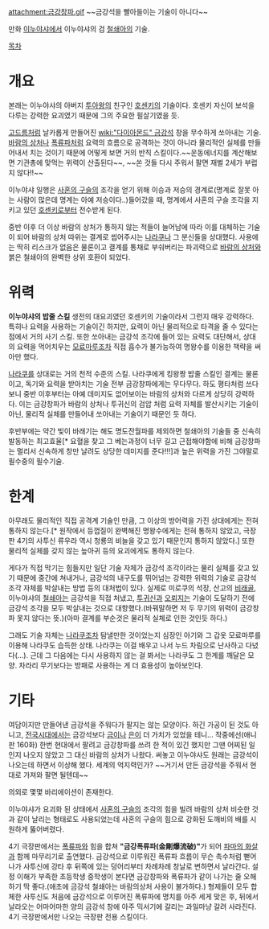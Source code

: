 '''{{{+1 金剛創破}}}'''

attachment:금강창파.gif
~~금강석을 빨아들이는 기술이 아니다~~

만화 [[이누야샤]]에서 이누야샤의 검 [[철쇄아]]의 기술. 

[[목차]]

= 개요 =
본래는 이누야샤의 아버지 [[투아왕]]의 친구인 [[호센키]]의 기술이다. 호센키 자신이 보석을 다루는 강력한 요괴였기 때문에 그의 주요한 필살기였을 듯.

[[고드름]]처럼 날카롭게 만들어진 [[wiki:"다이아몬드" 금강석]] 창을 무수하게 쏘아내는 기술. [[바람의 상처]]나 [[폭류파]]처럼 요력의 흐름으로 공격하는 것이 아니라 물리적인 실체를 만들어내서 치는 것이기 때문에 어떻게 보면 거의 반칙 스킬이다.~~운동에너지를 계산해보면 기관총에 맞먹는 위력이 산출된다~~, ~~쏜 것들 다시 주워서 팔면 재벌 2세가 부럽지 않다!!~~ 

이누야샤 일행은 [[사혼의 구슬]]의 조각을 얻기 위해 이승과 저승의 경계로(명계로 잘못 아는 사람이 많은데 명계는 아예 저승이다..)들어갔을 때, 명계에서 사혼의 구슬 조각을 지키고 있던 [[호센키]]로부터 전수받게 된다.

중반 이후 더 이상 바람의 상처가 통하지 않는 적들이 늘어남에 따라 이를 대체하는 기술이 되어 바람의 상처 따위는 결계로 씹어주시는 [[나라쿠]]나 그 분신들을 상대했다. 사용에는 딱히 리스크가 없음은 물론이고 결계를 통채로 부숴버리는 파괴력으로 [[바람의 상처]]와 붉은 철쇄아의 완벽한 상위 호환이 되었다.

= 위력 =

'''이누야샤의 밥줄 스킬'''
생전의 대요괴였던 호센키의 기술이라서 그런지 매우 강력하다. 특히나 요력을 사용하는 기술이긴 하지만, 요력이 아닌 물리적으로 타격을 줄 수 있다는 점에서 거의 사기 스킬. 또한 쏘아내는 금강석 조각에 들어 있는 요력도 대단해서, 상대의 요력을 먹어치우는 [[모료마루]]조차 직접 흡수가 불가능하여 명왕수를 이용한 책략을 써아만 했다.

[[나라쿠]]를 상대로는 거의 천적 수준의 스킬. 나라쿠에게 킹왕짱 밥줄 스킬인 결계는 물론이고, 독기와 요력을 받아치는 기술 전부 금강창파에게는 무다무다. 하도 평타처럼 쓰다보니 중반 이후부터는 아예 데미지도 없어보이는 바람의 상처와 다르게 상당히 강력하다. 이는 금강창파가 바람의 상처나 투귀신의 검압 처럼 요력 자체를 발산시키는 기술이 아닌, 물리적 실체를 만들어내 쏘아내는 기술이기 때문인 듯 하다.

후반부에는 약간 빛이 바래기는 해도 명도잔월파를 제외하면 철쇄아의 기술들 중 신속히 발동하는 최고효율[* 요혈을 찾고 그 베는과정이 너무 길고 근접해야함에 비해 금강창파는 멀리서 신속하게 창만 날려도 상당한 데미지를 준다!!!]과 높은 위력을 가진 그야말로 필수중의 필수기술.

= 한계 =
아무래도 물리적인 직접 공격계 기술인 만큼, 그 이상의 방어력을 가진 상대에게는 전혀 통하지 않는다.[* 원작에서 등껍질이 완벽해진 명왕수에게는 전혀 통하지 않았고, 극장판 4기의 사투신 류우라 역시 청룡의 비늘을 갖고 있기 때문인지 통하지 않았다.] 또한 물리적 실체를 갖지 않는 늪아귀 등의 요괴에게도 통하지 않는다.

게다가 직접 막기는 힘들지만 일단 기술 자체가 금강석 조각이라는 물리 실체를 갖고 있기 때문에 중간에 쳐내거나, 금강석의 내구도를 뛰어넘는 강력한 위력의 기술로 금강석 조각 자체를 박살내는 방법 등의 대처법이 있다. 실제로 미로쿠의 석장, 산고의 [[비래골]], 이누야샤의 [[철쇄아]]는 금강석을 직접 처냈고, [[투귀신]]과 [[오뢰지]]는 기술이 도달하기 전에 금강석 조각을 모두 박살내는 것으로 대항했다.(바꿔말하면 저 두 무기의 위력이 금강창파 못지 않다는 뜻.)(아마 결계를 부순것은 물리적 실체로 인한 것인듯 하다.)

그래도 기술 자체는 [[나라쿠]]조차 탐낼만한 것이었는지 심장인 아기와 그 갑옷 모료마루를 이용해 나라쿠도 습득한 상태. 나라쿠는 이걸 배우고 나서 누드 차림으로 난사하고 다녔다(…). 근데 그 다음에는 다시 사용하지 않는 걸 봐서는 나라쿠도 그 한계를 깨달은 모양. 차라리 무기보다는 방패로 사용하는 게 더 효용성이 높아보인다.

= 기타 =
여담이지만 만들어낸 금강석을 주워다가 팔지는 않는 모양이다. 하긴 가공이 된 것도 아니고, [[전국시대]]에서는 금강석보다 [[금]]이나 [[은]]이 더 가치가 있었을 테니... 작중에선(애니판 160화) 한번 현대에서 팔려고 금강창파를 쓰려 한 적이 있긴 했지만 그땐 어찌된 일인지 나오지 않았고 그 대신 바람의 상처가 나왔다. 써놓고 이누야샤도 원래는 금강석이 나오는데 하면서 이상해 했다. 세계의 억지력인가? ~~거기서 만든 금강석을 주워서 현대로 가져와 팔면 될텐데~~

의외로 몇몇 바리에이션이 존재한다.

이누야샤가 요괴화 된 상태에서 [[사혼의 구슬]]의 조각의 힘을 빌려 바람의 상처 비슷한 것과 같이 날리는 형태로도 사용되었는데 사혼의 구슬의 힘으로 강화된 도깨비의 배를 시원하게 뚫어버렸다.

4기 극장판에서는 [[폭류파]]와 힘을 합쳐 '''"금강폭류파(金剛爆流破)"'''가 되어 [[파마의 화살]]과 함께 마무리기로 출연했다. 금강석으로 이루워진 폭류파 흐름이 무슨 촉수처럼 뻗어나가 사투신에 강타 후 뒤쪽에 있는 덩어리부터 차례차례 창날로 변하면서 날라간다. 설정 이해가 부족한 초등학생 중학생이 본다면 금강창파와 폭류파가 같이 나가는 줄 오해하기 딱 좋다.(애초에 금강석 철쇄아는 바람의상처 사용이 불가하다.) 형제들이 모두 합체한 사투신도 처음에 금강석으로 이루어진 폭류파에 명치를 아주 세게 맞은 후, 뒤에서 날라오는 어마어마한 양의 금강석 창에 아주 믹서기에 갈리는 과일마냥 갈려 사라진다. 4기 극장판에서만 나오는 극장판 전용 스킬이다. 
